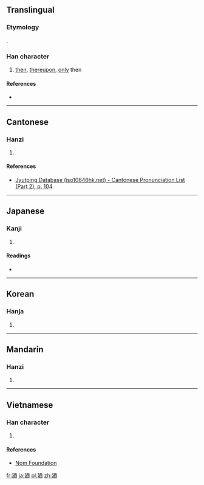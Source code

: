 {{also|乃|迺}}
==Translingual==
===Etymology===
{{Han simp|迺|f=辶|t=廴}}.

===Han character===
{{Han char|rn=54|rad=廴|as=06|sn=9|four=|canj=弓大一金田 (NKMCW)|ids=⿺[[廴]][[西]]}}

# [[then]], [[thereupon]], [[only]] then

====References====
* {{Han ref|kx=0353.051|dkj=09576|dj=0668.020|hdz=10404.080|uh=5EFC|ud=24316}}

----

==Cantonese==

===Hanzi===
{{yue-hanzi|jyut=[[naai5]], [[laai5]]|y=naai5, laai5}}

# {{defn|lang=yue|sort=廴06}}

====References====
* [http://www.iso10646hk.net/jp/document/download.jsp Jyutping Database (iso10646hk.net) - Cantonese Pronunciation List (Part 2), p. 104]

----

==Japanese==

===Kanji===
{{ja-kanji|grade=|rs=廴06}}

# {{defn|lang=ja|sort=廴06}}

====Readings====
* {{ja-readings|on=[[だい]] (dai), [[ない]] (nai)|kun=[[すなわち]] (sunawachi), [[の]] (no)}}

----

==Korean==

===Hanja===
{{ko-hanja|hangeul=내|rv=nae|mr=nae}}

# {{defn|lang=ko|sort=廴06}}

----

==Mandarin==

===Hanzi===
{{cmn-hanzi|pin=[[nǎi]] ([[nai3]])|wg=nai<sup>3</sup>}}

# {{defn|lang=cmn|sort=廴06}}

----

==Vietnamese==

===Han character===
{{vi-readings|rs=廴06| hanviet = nãi}}

# {{defn|lang=vi|sort=廴06}}

====References====
*[http://nomfoundation.org/common/nom_details.php?codepoint=5efc Nom Foundation]

[[fr:廼]]
[[ja:廼]]
[[pl:廼]]
[[zh:廼]]